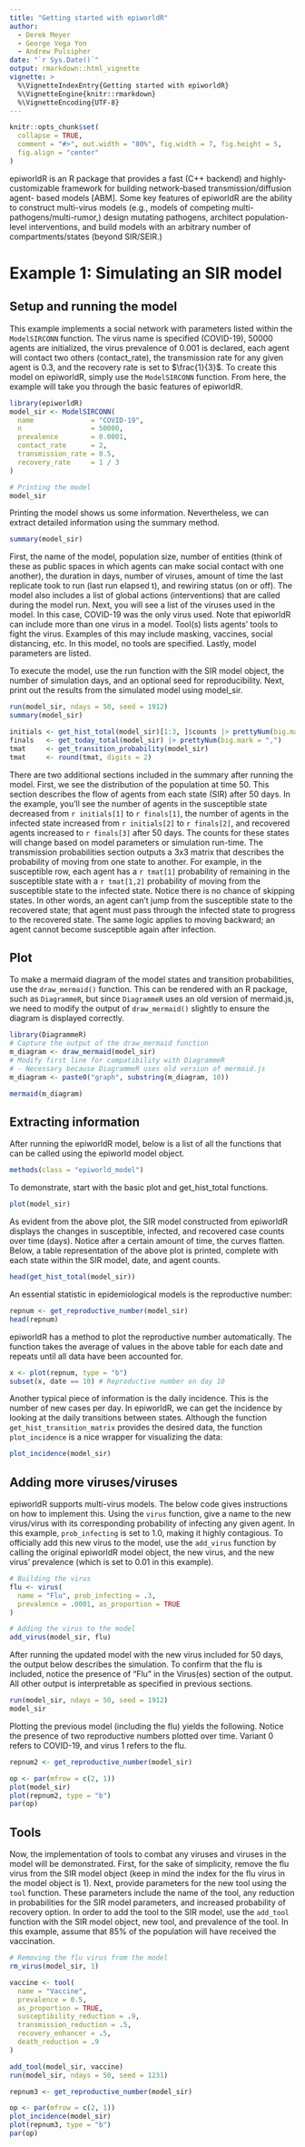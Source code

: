```yaml
---
title: "Getting started with epiworldR"
author:
  - Derek Meyer
  - George Vega Yon
  - Andrew Pulsipher
date: "`r Sys.Date()`"
output: rmarkdown::html_vignette
vignette: >
  %\VignetteIndexEntry{Getting started with epiworldR}
  %\VignetteEngine{knitr::rmarkdown}
  %\VignetteEncoding{UTF-8}
---
```


```r
knitr::opts_chunk$set(
  collapse = TRUE,
  comment = "#>", out.width = "80%", fig.width = 7, fig.height = 5,
  fig.align = "center"
)
```



epiworldR is an R package that provides a fast (C++ backend) and highly-
customizable framework for building network-based transmission/diffusion agent-
based models [ABM]. Some key features of epiworldR are the ability to construct
multi-virus models (e.g., models of competing multi-pathogens/multi-rumor,)
design mutating pathogens, architect population-level interventions, and build
models with an arbitrary number of compartments/states (beyond SIR/SEIR.)

# Example 1: Simulating an SIR model

## Setup and running the model

This example implements a social network with parameters listed within the
`ModelSIRCONN` function. The virus name is specified (COVID-19), 50000 agents
are initialized, the virus prevalence of 0.001 is declared, each agent will
contact two others (contact_rate), the transmission rate for
any given agent is 0.3, and the recovery rate is set to $\frac{1}{3}$.
To create this model on epiworldR, simply use the `ModelSIRCONN` function.
From here, the example will take you through the basic features of epiworldR.

```r
library(epiworldR)
model_sir <- ModelSIRCONN(
  name              = "COVID-19",
  n                 = 50000,
  prevalence        = 0.0001,
  contact_rate      = 2,
  transmission_rate = 0.5,
  recovery_rate     = 1 / 3
)

# Printing the model
model_sir
```

Printing the model shows us some information. Nevertheless, we can extract detailed information using the summary method.

```r
summary(model_sir)
```

First, the name of the model, population size, number of entities (think of these as public spaces in which agents can make social contact with one another), the duration in days, number of viruses, amount of time the last replicate took to run (last run elapsed t), and rewiring
status (on or off). The model also includes a list of global actions (interventions) that are called during the model run. Next, you will see a list of the
viruses used in the model. In this case, COVID-19 was the only virus used.
Note that epiworldR can include more than one virus in a
model. Tool(s) lists agents' tools to fight the virus. Examples of
this may include masking, vaccines, social distancing, etc. In this model, no
tools are specified. Lastly, model parameters are listed.


To execute the model, use the run function with the SIR model object, the number of
simulation days, and an optional seed for reproducibility. Next, print out the
results from the simulated model using model_sir.

```r
run(model_sir, ndays = 50, seed = 1912)
summary(model_sir)
```

```r
initials <- get_hist_total(model_sir)[1:3, ]$counts |> prettyNum(big.mark = ",")
finals   <- get_today_total(model_sir) |> prettyNum(big.mark = ",")
tmat     <- get_transition_probability(model_sir)
tmat     <- round(tmat, digits = 2)
```

There are two additional sections included in the summary after running the model. First, we see the distribution of the population at time 50. This section describes the flow of agents from each state (SIR) after 50 days. In the
example, you'll see the number of agents in the susceptible state decreased
from `r initials[1]` to `r finals[1]`, the number of agents in the infected state increased from `r initials[2]` to `r finals[2]`, and recovered agents increased to `r finals[3]` after 50 days.
The counts for these states will change based on model parameters or
simulation run-time. The transmission probabilities section outputs a 3x3 matrix
that describes the probability of moving from one state to another. For example,
in the susceptible row, each agent has a `r tmat[1]` probability of remaining in the susceptible state with a `r tmat[1,2]` probability of moving from the susceptible state to the infected state. Notice there is no chance of skipping states. In other words, an agent can't jump from the
susceptible state to the recovered state; that agent must pass through the
infected state to progress to the recovered state. The same logic
applies to moving backward; an agent cannot become susceptible again after
infection.

## Plot

To make a mermaid diagram of the model states and transition probabilities, use the `draw_mermaid()` function.
This can be rendered with an R package, such as `DiagrammeR`, but since `DiagrammeR` uses an old version of mermaid.js, we need to modify the output of `draw_mermaid()` slightly to ensure the diagram is displayed correctly.

```r
library(DiagrammeR)
# Capture the output of the draw_mermaid function
m_diagram <- draw_mermaid(model_sir)
# Modify first line for compatibility with DiagrammeR
# - Necessary because DiagrammeR uses old version of mermaid.js
m_diagram <- paste0("graph", substring(m_diagram, 10))

mermaid(m_diagram)
```

## Extracting information

After running the epiworldR model, below is a list of all the functions that can
be called using the epiworld model object.

```r
methods(class = "epiworld_model")
```

To demonstrate, start with the basic plot and get_hist_total functions.

```r
plot(model_sir)
```

As evident from the above plot, the SIR model constructed from epiworldR
displays the changes in susceptible, infected, and recovered case counts over
time (days). Notice after a certain amount of time, the curves flatten. Below,
a table representation of the above plot is printed, complete with each state
within the SIR model, date, and agent counts.

```r
head(get_hist_total(model_sir))
```

An essential statistic in epidemiological models is the reproductive number:

```r
repnum <- get_reproductive_number(model_sir)
head(repnum)
```

epiworldR has a method to plot the reproductive number automatically.
The function takes the average of values in the above table for each date and
repeats until all data have been accounted for.

```r
x <- plot(repnum, type = "b")
subset(x, date == 10) # Reproductive number on day 10
```

Another typical piece of information is the daily incidence. This is the number of new
cases per day. In epiworldR, we can get the incidence by looking at the daily
transitions between states. Although the function `get_hist_transition_matrix` provides the desired data, the function `plot_incidence` is a nice wrapper for visualizing the data:

```r
plot_incidence(model_sir)
```

## Adding more viruses/viruses

epiworldR supports multi-virus models. The below code gives instructions on
how to implement this. Using the `virus` function, give a name to the new
virus/virus with its corresponding probability of infecting any given agent.
In this example, `prob_infecting` is set to 1.0, making it highly contagious.
To officially add this new virus to the model, use the `add_virus`
function by calling the original epiworldR model object, the new virus, and
the new virus' prevalence (which is set to 0.01 in this example).

```r
# Building the virus
flu <- virus(
  name = "Flu", prob_infecting = .3,
  prevalence = .0001, as_proportion = TRUE
)

# Adding the virus to the model
add_virus(model_sir, flu)
```

After running the updated model with the new virus included for 50 days, the
output below describes the simulation. To confirm that the flu is included,
notice the presence of "Flu" in the Virus(es) section of the output. All other
output is interpretable as specified in previous sections.

```r
run(model_sir, ndays = 50, seed = 1912)
model_sir
```

Plotting the previous model (including the flu) yields the following. Notice
the presence of two reproductive numbers plotted over time. Variant 0 refers
to COVID-19, and virus 1 refers to the flu.

```r
repnum2 <- get_reproductive_number(model_sir)

op <- par(mfrow = c(2, 1))
plot(model_sir)
plot(repnum2, type = "b")
par(op)
```

## Tools

Now, the implementation of tools to combat any viruses and viruses in the model
will be demonstrated. First, for the sake of simplicity, remove the flu virus
from the SIR model object (keep in mind the index for the flu virus in the
model object is 1). Next, provide parameters for the new tool using the `tool`
function. These parameters include the name of the tool, any reduction in
probabilities for the SIR model parameters, and increased probability of
recovery option. In order to add the tool to the SIR model, use the `add_tool`
function with the SIR model object, new tool, and prevalence of the tool.
In this example, assume that 85% of the population will have received the
vaccination.

```r
# Removing the flu virus from the model
rm_virus(model_sir, 1)

vaccine <- tool(
  name = "Vaccine",
  prevalence = 0.5,
  as_proportion = TRUE,
  susceptibility_reduction = .9,
  transmission_reduction = .5,
  recovery_enhancer = .5,
  death_reduction = .9
)

add_tool(model_sir, vaccine)
run(model_sir, ndays = 50, seed = 1231)
```

```r
repnum3 <- get_reproductive_number(model_sir)

op <- par(mfrow = c(2, 1))
plot_incidence(model_sir)
plot(repnum3, type = "b")
par(op)
```
